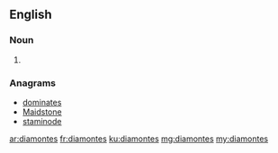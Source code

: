 ==English==

===Noun===
{{head|en|plural}}

# {{plural of|diamonte|lang=en|nocat=1}}

===Anagrams===
* [[dominates#English|dominates]]
* [[Maidstone#English|Maidstone]]
* [[staminode#English|staminode]]

[[ar:diamontes]]
[[fr:diamontes]]
[[ku:diamontes]]
[[mg:diamontes]]
[[my:diamontes]]